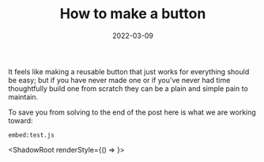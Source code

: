 ﻿---
title: How to make a button
date: 2022-03-09
excerpt: Writing a good button for your website doesn't need to be hard, this post will show you the way!
image: ./syntax-ts.png
tags: ["css", "design"]
---


It feels like making a reusable button that just works for everything should be easy; but if you have never
made one or if you've never had time thoughtfully build one from scratch they can be a plain and simple pain
to maintain.

To save you from solving to the end of the post here is what we are working toward:

`embed:test.js`

<ShadowRoot renderStyle={() => <FinalStyle />}>
  <FinalComponent />
</ShadowRoot>